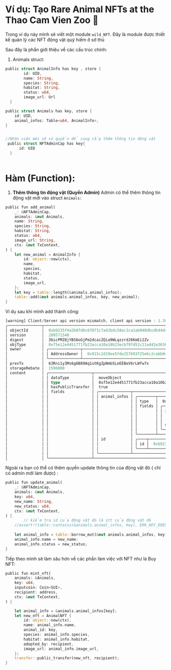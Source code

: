 # Ví dụ: Tạo Rare Animal NFTs at the Thao Cam Vien Zoo 🥺 

Trong ví dụ này mình sẽ viết một module `wild_NFT`. Đây là module được thiết kế quản lý các NFT động vật quý hiếm ở sở thú 

Sau đây là phần giới thiệu về các cấu trúc chính:

1. Animals struct:

```rust
public struct AnimalInfo has key , store {
        id: UID,
        name: String, 
        species: String,
        habitat: String, 
        status: u64,
        image_url: Url
  }

public struct Animals has key, store {
    id: UID,
    animal_infos: Table<u64, AnimalInfo>,
}


//Nhân viên mới sẽ có quyền để cung cấp thêm thông tin động vật
 public struct NFTAdminCap has key{
      id: UID
  }
 
```

# **Hàm (Function)**:

1. **Thêm thông tin động vật (Quyền Admin)** Admin có thể thêm thông tin động vật mới vào struct `Animals:`

```rust
public fun add_animal(
    _: &NFTAdminCap,
    animals: &mut Animals,
    name: String,
    species: String,
    habitat: String,
    status: u64,
    image_url: String,
    ctx: &mut TxContext,
) {
    let new_animal = AnimalInfo {
        id: object::new(ctx),
        name,
        species,
        habitat,
        status,
        image_url,
    };
    let key = table::length(&animals.animal_infos);
    table::add(&mut animals.animal_infos, key, new_animal);
}
```

Ví dụ sau khi mình add thành công: 

```rust
[warning] Client/Server api version mismatch, client api version : 1.39.2, server api version : 1.39.3
╭───────────────┬──────────────────────────────────────────────────────────────────────────────────────────────────────────────────────────────────────────────────────────────────────────╮
│ objectId      │  0xb9235f4a2b07d6c6f071c7a42bdc58ec1ca1ab040dbcdb44d4844d8709bc2b99                                                                                                      │
│ version       │  289571540                                                                                                                                                               │
│ digest        │  3bicPMZ8jYBS6oGjPm2dcaiZQia9WLqzzrdJ6KmEi2Zv                                                                                                                            │
│ objType       │  0xf5e12e4451771fb23acca10a10b23ecb797d52c11ad42e363616062e9120e6c6::animal::Animals                                                                                     │
│ owner         │ ╭──────────────┬──────────────────────────────────────────────────────────────────────╮                                                                                  │
│               │ │ AddressOwner │  0x915c2d19ee5fde257693f25e6c2cabb04c25e7ae03932817d52e122258c88ddb  │                                                                                  │
│               │ ╰──────────────┴──────────────────────────────────────────────────────────────────────╯                                                                                  │
│ prevTx        │  63Rni1y3Ms6g6B89Aq1utKgZpNmbSLeEEBeV6rLWfw7x                                                                                                                            │
│ storageRebate │  1596000                                                                                                                                                                 │
│ content       │ ╭───────────────────┬──────────────────────────────────────────────────────────────────────────────────────────────────────────────────────────────────────────────────╮ │
│               │ │ dataType          │  moveObject                                                                                                                                      │ │
│               │ │ type              │  0xf5e12e4451771fb23acca10a10b23ecb797d52c11ad42e363616062e9120e6c6::animal::Animals                                                             │ │
│               │ │ hasPublicTransfer │  true                                                                                                                                            │ │
│               │ │ fields            │ ╭──────────────┬───────────────────────────────────────────────────────────────────────────────────────────────────────────────────────────────╮ │ │
│               │ │                   │ │ animal_infos │ ╭────────┬──────────────────────────────────────────────────────────────────────────────────────────────────────────────────╮ │ │ │
│               │ │                   │ │              │ │ type   │  0x2::table::Table<u64, 0xf5e12e4451771fb23acca10a10b23ecb797d52c11ad42e363616062e9120e6c6::animal::AnimalInfo>  │ │ │ │
│               │ │                   │ │              │ │ fields │ ╭──────┬───────────────────────────────────────────────────────────────────────────────╮                         │ │ │ │
│               │ │                   │ │              │ │        │ │ id   │ ╭────┬──────────────────────────────────────────────────────────────────────╮ │                         │ │ │ │
│               │ │                   │ │              │ │        │ │      │ │ id │  0x60c9569eb12e3c466c9894ad61ec7add6a0f6791334074a83e3db6c446aebc35  │ │                         │ │ │ │
│               │ │                   │ │              │ │        │ │      │ ╰────┴──────────────────────────────────────────────────────────────────────╯ │                         │ │ │ │
│               │ │                   │ │              │ │        │ │ size │  0                                                                            │                         │ │ │ │
│               │ │                   │ │              │ │        │ ╰──────┴───────────────────────────────────────────────────────────────────────────────╯                         │ │ │ │
│               │ │                   │ │              │ ╰────────┴──────────────────────────────────────────────────────────────────────────────────────────────────────────────────╯ │ │ │
│               │ │                   │ │ id           │ ╭────┬──────────────────────────────────────────────────────────────────────╮                                                 │ │ │
│               │ │                   │ │              │ │ id │  0xb9235f4a2b07d6c6f071c7a42bdc58ec1ca1ab040dbcdb44d4844d8709bc2b99  │                                                 │ │ │
│               │ │                   │ │              │ ╰────┴──────────────────────────────────────────────────────────────────────╯                                                 │ │ │
│               │ │                   │ ╰──────────────┴───────────────────────────────────────────────────────────────────────────────────────────────────────────────────────────────╯ │ │
│               │ ╰───────────────────┴──────────────────────────────────────────────────────────────────────────────────────────────────────────────────────────────────────────────────╯ │
```

Ngoài ra bạn có thể có thêm quyền update thông tin của động vật đó ( chỉ có admin mới làm được) : 

```rust
public fun update_animal(
    _: &NFTAdminCap,
    animals: &mut Animals,
    key: u64,
    new_name: String,
    new_status: u64,
    ctx: &mut TxContext,
) {
		// kiểm tra id của động vật đó là stt của động vật đó
    //assert!(table::contains(&animals.animal_infos, key), ERR_KEY_DOES_NOT_EXIST);
    
    let animal_info = table::borrow_mut(&mut animals.animal_infos, key);
    animal_info.name = new_name;
    animal_info.status = new_status;
}

```

Tiếp theo mình sẽ làm sâu hơn về các phần làm việc với NFT như là Buy NFT:

```rust
public fun mint_nft(
    animals: &Animals,
    key: u64,
    inputcoin: Coin<SUI>,
    recipient: address,
    ctx: &mut TxContext,
) {

    let animal_info = &animals.animal_infos[key];
    let new_nft = AnimalNFT {
        id: object::new(ctx),
        name: animal_info.name,
        animal_id: key,
        species: animal_info.species,
        habitat: animal_info.habitat,
        adopted_by: recipient,
        image_url: animal_info.image_url,
    };
    transfer::public_transfer(new_nft, recipient);
}
```

